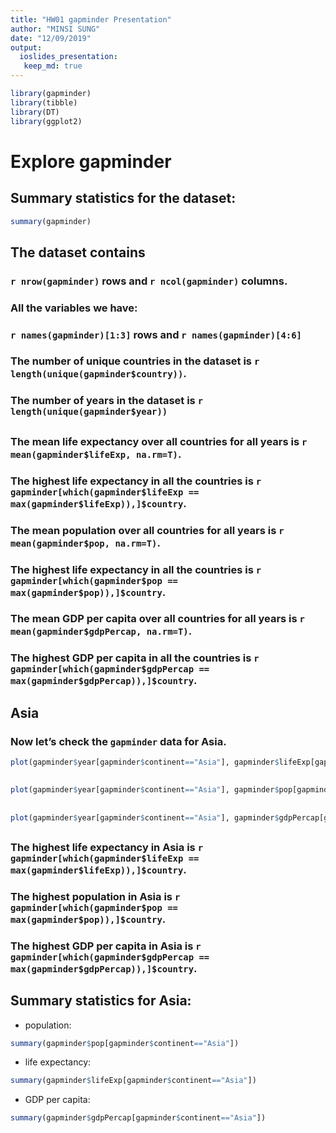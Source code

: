 ---
title: "HW01 gapminder Presentation"
author: "MINSI SUNG"
date: "12/09/2019"
output: 
  ioslides_presentation:
   keep_md: true
---



```{r load, warning=FALSE, echo=FALSE}
library(gapminder)
library(tibble)
library(DT)
library(ggplot2)
```

# Explore gapminder 

## Summary statistics for the dataset:
```{r summary, warning=FALSE, echo=FALSE}
summary(gapminder)
```
## The dataset contains 
### ``r nrow(gapminder)`` rows and ``r ncol(gapminder)`` columns.


### All the variables we have:
### ``r names(gapminder)[1:3]`` rows and ``r names(gapminder)[4:6]``


### The number of unique countries in the dataset is ``r length(unique(gapminder$country))``.
### The number of years in the dataset is ``r length(unique(gapminder$year))``


## 
### The mean life expectancy over all countries for all years is ``r mean(gapminder$lifeExp, na.rm=T)``.
### The highest life expectancy in all the countries is ``r gapminder[which(gapminder$lifeExp == max(gapminder$lifeExp)),]$country``.

### The mean population over all countries for all years is ``r mean(gapminder$pop, na.rm=T)``.
### The highest life expectancy in all the countries is ``r gapminder[which(gapminder$pop == max(gapminder$pop)),]$country``.

### The mean GDP per capita over all countries for all years is ``r mean(gapminder$gdpPercap, na.rm=T)``.
### The highest GDP per capita in all the countries is ``r gapminder[which(gapminder$gdpPercap == max(gapminder$gdpPercap)),]$country``.

## Asia

### Now let's check the `gapminder` data for Asia.
```{r , warning=FALSE, echo=FALSE}
plot(gapminder$year[gapminder$continent=="Asia"], gapminder$lifeExp[gapminder$continent=="Asia"], ylab = "life expectancy", xlab = "Year", main="Life expectancy in Asia by year")
```

##
```{r , warning=FALSE, echo=FALSE}
plot(gapminder$year[gapminder$continent=="Asia"], gapminder$pop[gapminder$continent=="Asia"], ylab = "Population", xlab = "Year", main="Population in Asia by year")
```

##
```{r , warning=FALSE, echo=FALSE}
plot(gapminder$year[gapminder$continent=="Asia"], gapminder$gdpPercap[gapminder$continent=="Asia"], ylab = "GDP per capita", xlab = "Year", main="GDP per capita in Asia by year")
```

##
### The highest life expectancy in Asia is ``r gapminder[which(gapminder$lifeExp == max(gapminder$lifeExp)),]$country``.

### The highest population in Asia is ``r gapminder[which(gapminder$pop == max(gapminder$pop)),]$country``.

### The highest GDP per capita in Asia is ``r gapminder[which(gapminder$gdpPercap == max(gapminder$gdpPercap)),]$country``.


## Summary statistics for Asia:

* population:
```{r , warning=FALSE, echo=FALSE}
summary(gapminder$pop[gapminder$continent=="Asia"])
```
* life expectancy:
```{r , warning=FALSE, echo=FALSE}
summary(gapminder$lifeExp[gapminder$continent=="Asia"])
```

* GDP per capita:
```{r , warning=FALSE, echo=FALSE}
summary(gapminder$gdpPercap[gapminder$continent=="Asia"])
```